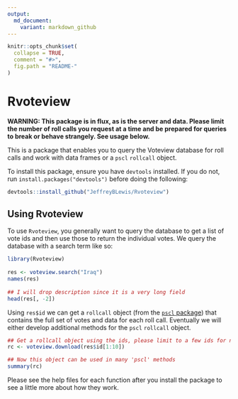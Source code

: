 ```yaml
---
output:
  md_document:
    variant: markdown_github
---
```

<!-- README.md is generated from README.Rmd. Please edit that file -->

```r
knitr::opts_chunk$set(
  collapse = TRUE,
  comment = "#>",
  fig.path = "README-"
)
```

# Rvoteview

**WARNING: This package is in flux, as is the server and data. Please limit the number of roll calls you request at a time and be prepared for queries to break or behave strangely. See usage below.**

This is a package that enables you to query the Voteview database for roll calls and work with data frames or a `pscl` `rollcall` object.

To install this package, ensure you have `devtools` installed. If you do not, run `install.packages("devtools")` before doing the following:
```R
devtools::install_github("JeffreyBLewis/Rvoteview")
```
  
## Using Rvoteview

To use `Rvoteview`, you generally want to query the database to get a list of vote ids and then use those to return the individual votes. We query the database with a search term like so:
```r
library(Rvoteview)
  
res <- voteview.search("Iraq")
names(res)
  
## I will drop description since it is a very long field
head(res[, -2])
```
Using `res$id` we can get a `rollcall` object (from the [`pscl` package](https://cran.r-project.org/web/packages/pscl/index.html)) that contains the full set of votes and data for each roll call. Eventually we will either develop additional methods for the `pscl` `rollcall` object.
```r
## Get a rollcall object using the ids, please limit to a few ids for now!
rc <- voteview.download(res$id[1:10])

## Now this object can be used in many 'pscl' methods
summary(rc)
```

Please see the help files for each function after you install the package to see a little more about how they work.
